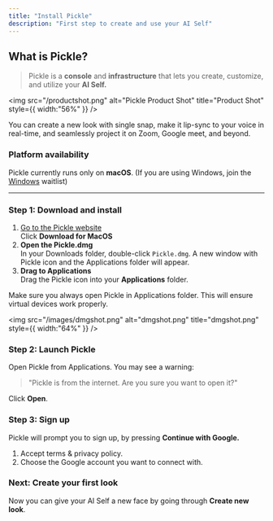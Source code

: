 ```yaml
---
title: "Install Pickle"
description: "First step to create and use your AI Self"
---
```



## What is Pickle?

> Pickle is a **console** and **infrastructure** that lets you create, customize, and utilize your **AI Self.**

<img
  src="/productshot.png"
  alt="Pickle Product Shot"
  title="Product Shot"
  style={{ width:"56%" }}
/>

You can create a new look with single snap, make it lip-sync to your voice in real-time, and seamlessly project it on Zoom, Google meet, and beyond.

### Platform availability

Pickle currently runs only on **macOS**. (If you are using Windows, join the [Windows](https://tally.so/r/wQWQq8) waitlist)

---

### Step 1: Download and install

1. [Go to the Pickle website](https://www.pickle.com)\
   Click **Download for MacOS**
2. **Open the Pickle.dmg**\
   In your Downloads folder, double-click `Pickle.dmg`. A new window with Pickle icon and the Applications folder will appear.
3. **Drag to Applications**\
   Drag the Pickle icon into your **Applications** folder.

<Warning>
  Make sure you always open Pickle in Applications folder. This will ensure virtual devices work properly.
</Warning>

<img
  src="/images/dmgshot.png"
  alt="dmgshot.png"
  title="dmgshot.png"
  style={{ width:"64%" }}
/>

### Step 2: Launch Pickle

Open Pickle from Applications. You may see a warning:

> "Pickle is from the internet. Are you sure you want to open it?"

Click **Open**.

### Step 3: Sign up

Pickle will prompt you to sign up, by pressing **Continue with Google.**

1. Accept terms & privacy policy.
2. Choose the Google account you want to connect with.

### Next: Create your first look

Now you can give your AI Self a new face by going through **Create new look**.